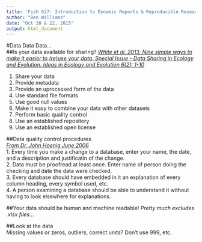 ```yaml
---
title: 'Fish 627: Introduction to Dynamic Reports & Reproducible Research'
author: "Ben Williams"
date: "Oct 20 & 22, 2015"
output: html_document
---
```

#Data Data Data...  
##Is your data available for sharing?
*[White et al. 2013. Nine simple ways to make it easier to (re)use your data. Special Issue - Data Sharing in Ecology and Evolution. Ideas in Ecology and Evolution 6(2): 1-10](http://library.queensu.ca/ojs/index.php/IEE/article/view/4608/4898)*

1. Share your data  
2. Provide metadata  
3. Provide an uprocessed form of the data  
4. Use standard file formats  
5. Use good null values  
6. Make it easy to combine your data with other datasets  
7. Perform basic quality control  
8. Use an established repository 
9. Use an established open license 
 
##Data quality control procedures  
*[From Dr. John Hoenig June 2006](http://www.vims.edu/people/hoenig_jm/pubs/Hoenig_data_quality_control.pdf)*  
1. Every time you make a change to a database, enter your name, the date, and a description and justificatin of the change.  
2. Data must be proofread at least once. Enter name of person doing the checking and date the data were checked.  
3. Every database should have embedded in it an explanation of every column heading, every symbol used, etc.  
4. A person examining a database should be able to understand it without having to look elsewhere for explanations.  

##Your data should be human and machine readable!
*Pretty much excludes .xlsx files...*  

##Look at the data  
Missing values or zeros, outliers, correct units? Don't use 999, etc.
 